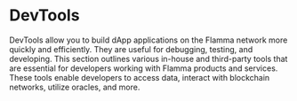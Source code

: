 
# DevTools

DevTools allow you to build dApp applications on the Flamma network more quickly and efficiently. They are useful for debugging, testing, and developing. This section outlines various in-house and third-party tools that are essential for developers working with Flamma products and services. These tools enable developers to access data, interact with blockchain networks, utilize oracles, and more.

<Cards num={2}>
<Cards.Card
    title="FLA Faucet"
    href="https://flafaucet.dev/"
  >
  </Cards.Card>
  <Cards.Card
    title="OpenZeppelin"
    href="https://www.openzeppelin.com/"
  >
  </Cards.Card>

  
</Cards>

<Cards num={2}>
  <Cards.Card
    title="Hardhat"
    href="https://hardhat.org"
  >
  </Cards.Card>
    <Cards.Card
    title="Remix"
    href="https://remix.ethereum.org/"
  >
  </Cards.Card>
  
</Cards>

<Cards num={2}>
  <Cards.Card
    title="Replit"
    href="https://replit.com"
  >
  </Cards.Card>
    <Cards.Card
    title="Truffle"
    href="https://trufflesuite.com"
  >
  </Cards.Card>
  
</Cards>

<Cards num={2}>
  <Cards.Card
    title="Ganache"
    href="https://trufflesuite.com/ganache"
  >
  </Cards.Card>
    <Cards.Card
    title="Solidity"
    href="https://soliditylang.org"
  >
  </Cards.Card>
  
</Cards>


